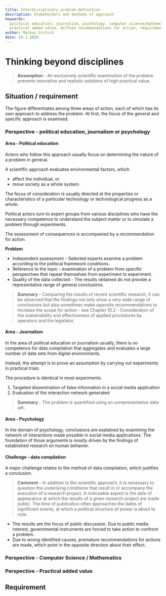 ```yaml
---
title: Interdisciplinary problem definition
description: Stakeholders and methods of approach
keywords:
  political education, journalism, psychology, computer science/mathematics,
  practical added value, diffuse recommendations for action, requirement,
author: Markus Gritsch
date: 19.1.2020
---
```


# Thinking beyond disciplines

> **Assumption** - An exclusively scientific examination of the problem prevents
> innovative and realistic solutions of high practical value.

<InterdisciplinaryApproach />

## Situation / requirement

The figure differentiates among three areas of action, each of which has its own
approach to address the problem. At first, the focus of the general and specific
approach is examined.

### Perspective - political education, journalism or psychology

<Tag text='General Problem Solving' id='general-anchor' />

#### Area - Political education

Actors who follow this approach usually focus on determining the nature of a
problem in general.

A scientific approach evaluates environmental factors, which

- affect the individual, or
- move society as a whole system.

The focus of consideration is usually directed at the properties or
characteristics of a particular technology or technological progress as a whole.

Political actors turn to expert groups from various disciplines who have the
necessary competence to understand the subject matter or to simulate a problem
through experiments.

The assessment of consequences is accompanied by a recommendation for action.

**Problem**

- Independent assessment - Selected experts examine a problem according to the
  political framework conditions.
- Reference to the topic - examination of a problem from specific perspectives
  that repeat themselves from experiment to experiment.
- Quality of the data collected - The results obtained do not provide a
  representative range of general conclusions.

> **Summary** - Comparing the results of recent scientific research, it can be
> observed that the findings not only show a very wide range of conclusions but
> also sometimes make opposite recommendations to increase the scope for
> action - see Chapter 10.2 - Consideration of the sustainability and
> effectiveness of applied procedures by operators and the legislator.

#### Area - Journalism

In the area of political education or journalism usually, there is no competence
for data compilation that aggregates and evaluates a large number of data sets
from digital environments.

Instead, the attempt is to prove an assumption by carrying out experiments in
practical trials.

The procedure is identical in most experiments.

1. Targeted dissemination of false information in a social media application
2. Evaluation of the interaction network generated

> **Summary** - The problem is quantified using an unrepresentative data set.

#### Area - Psychology

In the domain of psychology, conclusions are explained by examining the network
of interactions made possible in social media applications. The foundation of
those arguments is mostly driven by the findings of established research on
human behavior.

#### Challenge - data compilation

A major challenge relates to the method of data compilation, which justifies a
conclusion.

> **Comment** - In addition to the scientific approach, it is necessary to
> question the underlying conditions that result in or accompany the execution
> of a research project. A noticeable aspect is the date of appearance at which
> the results of a given research project are made public. The time of
> publication often approaches the dates of significant events, at which a
> political structure of power is about to vote.

- The results are the focus of public discussion. Due to public media interest,
  governmental instruments are forced to take action to confront a problem.
- Due to wrong identified causes, premature recommendations for actions are
  made, which point in the opposite direction about their effect.

### Perspective - Computer Science / Mathematics

<Tag text='Specific Problem Solving' id='specific-anchor' />

### Perspective - Practical added value

<Tag text='Realistic Problem Solving' id='realistic-anchor' />

## Requirement
